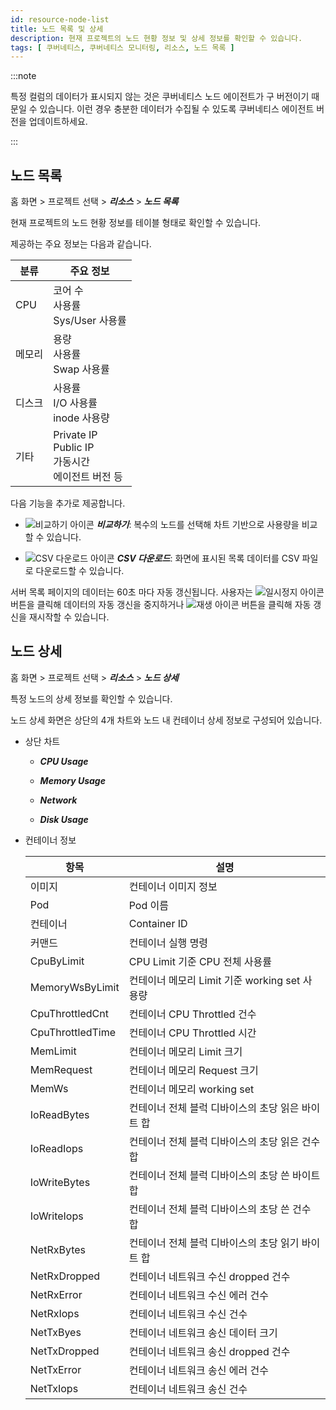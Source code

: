 ```yaml
---
id: resource-node-list
title: 노드 목록 및 상세
description: 현재 프로젝트의 노드 현황 정보 및 상세 정보를 확인할 수 있습니다.
tags: [ 쿠버네티스, 쿠버네티스 모니터링, 리소스, 노드 목록 ]
---
```


:::note

특정 컬럼의 데이터가 표시되지 않는 것은 쿠버네티스 노드 에이전트가 구 버전이기 때문일 수 있습니다. 이런 경우 충분한 데이터가 수집될 수 있도록 쿠버네티스 에이전트 버전을 업데이트하세요. 

:::

## 노드 목록

홈 화면 > 프로젝트 선택 > ***리소스*** > ***노드 목록***

현재 프로젝트의 노드 현황 정보를 테이블 형태로 확인할 수 있습니다.

<ImgLang img='whatap_kubernetes_resource_node_list.png' desc='노드 목록' />

제공하는 주요 정보는 다음과 같습니다.

| 분류   | 주요 정보                                                  |
| ------ | ---------------------------------------------------------- |
| CPU    | 코어 수<br/>사용률<br/>Sys/User 사용률                     |
| 메모리 | 용량<br/>사용률<br/>Swap 사용률                            |
| 디스크 | 사용률<br/>I/O 사용률<br/>inode 사용량                     |
| 기타   | Private IP<br/>Public IP<br/>가동시간<br/>에이전트 버전 등 |

다음 기능을 추가로 제공합니다.

* ![비교하기 아이콘](/img/ico-compare.svg) ***비교하기***: 복수의 노드를 선택해 차트 기반으로 사용량을 비교할 수 있습니다.

* ![CSV 다운로드 아이콘](/img/ico-csv.svg) ***CSV 다운로드***: 화면에 표시된 목록 데이터를 CSV 파일로 다운로드할 수 있습니다.

서버 목록 페이지의 데이터는 60초 마다 자동 갱신됩니다. 사용자는 ![일시정지 아이콘](/img/ico-pause.svg) 버튼을 클릭해 데이터의 자동 갱신을 중지하거나 ![재생 아이콘](/img/ico-play-time.svg) 버튼을 클릭해 자동 갱신을 재시작할 수 있습니다.

## 노드 상세

홈 화면 > 프로젝트 선택 > ***리소스*** > ***노드 상세***

특정 노드의 상세 정보를 확인할 수 있습니다.

<ImgLang img='whatap_kubernetes_resource_node_detail.png' desc='노드 상세' />

노드 상세 화면은 상단의 4개 차트와 노드 내 컨테이너 상세 정보로 구성되어 있습니다.

* 상단 차트

  * ***CPU Usage***

  * ***Memory Usage***

  * ***Network***
  
  * ***Disk Usage***

* 컨테이너 정보

  | 항목             | 설명                                              |
  | ---------------- | ------------------------------------------------- |
  | 이미지           | 컨테이너 이미지 정보                              |
  | Pod              | Pod 이름                                          |
  | 컨테이너         | Container ID                                      |
  | 커맨드           | 컨테이너 실행 명령                                |
  | CpuByLimit       | CPU Limit 기준 CPU 전체 사용률                    |
  | MemoryWsByLimit  | 컨테이너 메모리 Limit 기준 working set 사용량     |
  | CpuThrottledCnt  | 컨테이너 CPU Throttled 건수                       |
  | CpuThrottledTime | 컨테이너 CPU Throttled 시간                       |
  | MemLimit         | 컨테이너 메모리 Limit 크기                        |
  | MemRequest       | 컨테이너 메모리 Request 크기                      |
  | MemWs            | 컨테이너 메모리 working set                       |
  | IoReadBytes      | 컨테이너 전체 블럭 디바이스의 초당 읽은 바이트 합 |
  | IoReadIops       | 컨테이너 전체 블럭 디바이스의 초당 읽은 건수 합   |
  | IoWriteBytes     | 컨테이너 전체 블럭 디바이스의 초당 쓴 바이트 합   |
  | IoWriteIops      | 컨테이너 전체 블럭 디바이스의 초당 쓴 건수 합     |
  | NetRxBytes       | 컨테이너 전체 블럭 디바이스의 초당 읽기 바이트 합 |
  | NetRxDropped     | 컨테이너 네트워크 수신 dropped 건수               |
  | NetRxError       | 컨테이너 네트워크 수신 에러 건수                  |
  | NetRxIops        | 컨테이너 네트워크 수신 건수                       |
  | NetTxByes        | 컨테이너 네트워크 송신 데이터 크기                |
  | NetTxDropped     | 컨테이너 네트워크 송신 dropped 건수               |
  | NetTxError       | 컨테이너 네트워크 송신 에러 건수                  |
  | NetTxIops        | 컨테이너 네트워크 송신 건수                       |